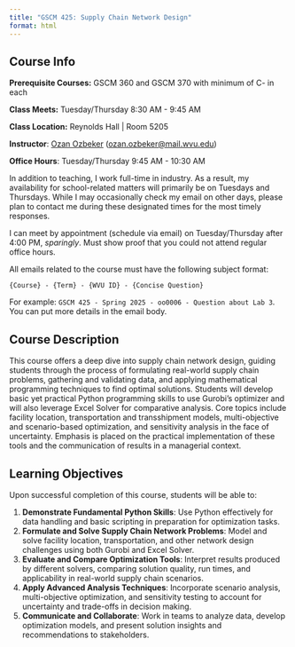 ```yaml
---
title: "GSCM 425: Supply Chain Network Design"
format: html
---
```


## Course Info

**Prerequisite Courses:** GSCM 360 and GSCM 370 with minimum of C- in each

**Class Meets:** Tuesday/Thursday 8:30 AM - 9:45 AM

**Class Location:** Reynolds Hall | Room 5205

**Instructor**: [Ozan Ozbeker](https://www.linkedin.com/in/ozanozbeker/) (<ozan.ozbeker@mail.wvu.edu>)

**Office Hours**: Tuesday/Thursday 9:45 AM - 10:30 AM

::: {.callout-note title="Instructor Note"}
In addition to teaching, I work full-time in industry. As a result, my availability for school-related matters will primarily be on Tuesdays and Thursdays. While I may occasionally check my email on other days, please plan to contact me during these designated times for the most timely responses.

I can meet by appointment (schedule via email) on Tuesday/Thursday after 4:00 PM, *sparingly*. Must show proof that you could not attend regular office hours.
:::

:::{.callout-important}
All emails related to the course must have the following subject format: 

`{Course} - {Term} - {WVU ID} - {Concise Question}` 

For example: `GSCM 425 - Spring 2025 - oo0006 - Question about Lab 3`. You can put more details in the email body.
:::

## Course Description

This course offers a deep dive into supply chain network design, guiding students through the process of formulating real-world supply chain problems, gathering and validating data, and applying mathematical programming techniques to find optimal solutions. Students will develop basic yet practical Python programming skills to use Gurobi’s optimizer and will also leverage Excel Solver for comparative analysis. Core topics include facility location, transportation and transshipment models, multi-objective and scenario-based optimization, and sensitivity analysis in the face of uncertainty. Emphasis is placed on the practical implementation of these tools and the communication of results in a managerial context.

## Learning Objectives

Upon successful completion of this course, students will be able to:

1. **Demonstrate Fundamental Python Skills**: Use Python effectively for data handling and basic scripting in preparation for optimization tasks.
2. **Formulate and Solve Supply Chain Network Problems**: Model and solve facility location, transportation, and other network design challenges using both Gurobi and Excel Solver.
3. **Evaluate and Compare Optimization Tools**: Interpret results produced by different solvers, comparing solution quality, run times, and applicability in real-world supply chain scenarios.
4. **Apply Advanced Analysis Techniques**: Incorporate scenario analysis, multi-objective optimization, and sensitivity testing to account for uncertainty and trade-offs in decision making.
5. **Communicate and Collaborate**: Work in teams to analyze data, develop optimization models, and present solution insights and recommendations to stakeholders.